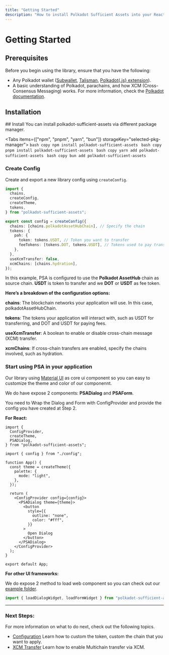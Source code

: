 ```yaml
---
title: "Getting Started"
description: "How to install Polkadot Sufficient Assets into your React project"
---
```



# Getting Started

## Prerequisites

Before you begin using the library, ensure that you have the following:

- Any Polkadot wallet ([Subwallet](https://www.subwallet.app/), [Talisman](https://talisman.xyz/), [Polkadot\{.js} extension](https://polkadot.js.org/extension/)).
- A basic understanding of Polkadot, parachains, and how XCM (Cross-Consensus Messaging) works. For more information, check the [Polkadot documentation](https://wiki.polkadot.network/).

## Installation

<Steps>
## Install
You can install polkadot-sufficient-assets via different package manager.

<Tabs items={["npm", "pnpm", "yarn", "bun"]} storageKey="selected-pkg-manager">
  <Tab>```bash copy npm install polkadot-sufficient-assets ```</Tab>
  <Tab>```bash copy pnpm install polkadot-sufficient-assets ```</Tab>
  <Tab>```bash copy yarn add polkadot-sufficient-assets ```</Tab>
  <Tab>```bash copy bun add polkadot-sufficient-assets ```</Tab>
</Tabs>

### Create Config

Create and export a new library config using `createConfig`.

```ts filename="config.ts"
import {
  chains,
  createConfig,
  createTheme,
  tokens,
} from "polkadot-sufficient-assets";

export const config = createConfig({
  chains: [chains.polkadotAssetHubChain], // Specify the chain
  tokens: {
    pah: {
      token: tokens.USDT, // Token you want to transfer
      feeTokens: [tokens.DOT, tokens.USDT], // Tokens used to pay transaction fees
    },
  },
  useXcmTransfer: false,
  xcmChains: [chains.hydration],
});
```

In this example, PSA is configured to use the **Polkadot AssetHub** chain as source chain. **USDT** is token to transfer and we **DOT** or **USDT** as fee token.

**Here’s a breakdown of the configuration options:**

**chains**: The blockchain networks your application will use. In this case, polkadotAssetHubChain.

**tokens**: The tokens your application will interact with, such as USDT for transferring, and DOT and USDT for paying fees.

**useXcmTransfer**: A boolean to enable or disable cross-chain message (XCM) transfer.

**xcmChains**: If cross-chain transfers are enabled, specify the chains involved, such as hydration.

### Start using PSA in your application

Our library using [Material UI](https://mui.com/) as core ui component so you can easy to customize the theme and color of our componennt.

We do have expose 2 components: **PSADialog** and **PSAForm**.

You need to Wrap the Dialog and Form with ConfigProvider and provide the config you have created at Step 2.

**For React:**

```tsx filename="App.ts"
import {
  ConfigProvider,
  createTheme,
  PSADialog,
} from "polkadot-sufficient-assets";

import { config } from "./config";

function App() {
  const theme = createTheme({
    palette: {
      mode: "light",
    },
  });

  return (
    <ConfigProvider config={config}>
      <PSADialog theme={theme}>
        <button
          style={{
            outline: "none",
            color: "#fff",
          }}
        >
          Open Dialog
        </button>
      </PSADialog>
    </ConfigProvider>
  );
}

export default App;
```

**For other UI frameworks:**

We do expose 2 method to load web component so you can check out our [example folder](https://github.com/DecentroDev/polkadot-sufficient-assets/tree/main/example).

```ts
import { loadDialogWidget, loadFormWidget } from "polkadot-sufficient-assets";
```

</Steps>

---

### Next Steps:

For more information on what to do next, check out the following topics.

- [Configuration]() Learn how to custom the token, custom the chain that you want to apply.
- [XCM Transfer]() Learn how to enable Multichain transfer via XCM.
